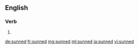 ==English==

===Verb===
{{head|en|verb form}}

# {{en-past of|sun}}

[[de:sunned]]
[[fr:sunned]]
[[mg:sunned]]
[[ml:sunned]]
[[ja:sunned]]
[[vi:sunned]]